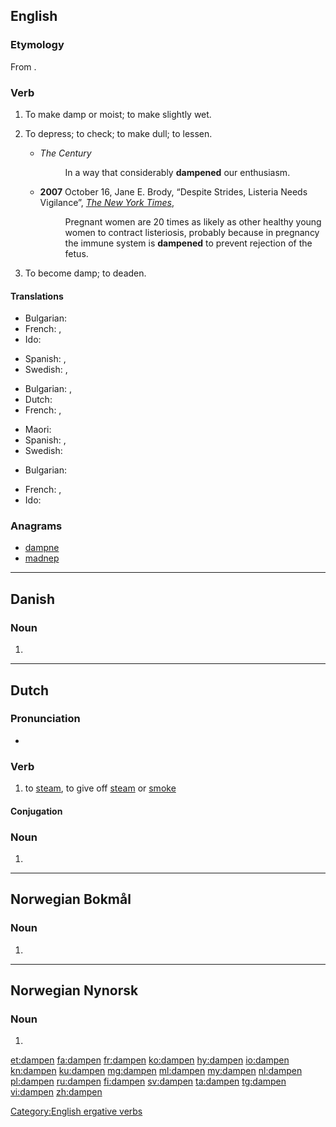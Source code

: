 ==English==

===Etymology===
From {{suffix|damp|en|lang=en}}.

===Verb===
{{en-verb}}

# {{context|transitive|lang=en}} To make damp or moist; to make slightly wet.
# {{context|transitive|lang=en}} To depress; to check; to make dull; to lessen.
#* ''The Century''
#*: In a way that considerably '''dampened''' our enthusiasm.
#* '''2007''' October 16, Jane E. Brody, “Despite Strides, Listeria Needs Vigilance”, ''[[w:The New York Times|The New York Times]]'',
#*: Pregnant women are 20 times as likely as other healthy young women to contract listeriosis, probably because in pregnancy the immune system is '''dampened''' to prevent rejection of the fetus.
# {{context|intransitive|lang=en}} To become damp; to deaden.

====Translations====
{{trans-top|make damp}}
* Bulgarian: {{t+|bg|навлажнявам}}
* French: {{t+|fr|humecter}}, {{t+|fr|humidifier}}
* Ido: {{t+|io|arozetar}}
{{trans-mid}}
* Spanish: {{t+|es|humedecer}}, {{t+|es|humectar}}
* Swedish: {{t+|sv|fukta}}, {{t+|sv|väta}}
{{trans-bottom}}

{{trans-top|depress, lessen}}
* Bulgarian: {{t+|bg|обезсърчавам}}, {{t+|bg|угнетявам}}
* Dutch: {{t+|nl|bedrukken}}
* French: {{t+|fr|déprécier}}, {{t+|fr|rabaisser}}
{{trans-mid}}
* Maori: {{t|mi|whakanoti}} {{qualifier|a fire to prevent it burning too quickly or fiercely}}
* Spanish: {{t|es|deprimir}}, {{t+|es|reducir}}
* Swedish: {{t+|sv|dämpa}}
{{trans-bottom}}

{{trans-top|become damp, to deaden}}
* Bulgarian: {{t|bg|навлажнявам се}}
{{trans-mid}}
* French: {{t|fr|s'humidifier}}, {{t|fr|s'humecter}}
* Ido: {{t+|io|humideskar}}
{{trans-bottom}}

===Anagrams===
* [[dampne#English|dampne]]
* [[madnep#English|madnep]]

[[Category:English ergative verbs]]

----

==Danish==

===Noun===
{{head|da|noun form|g=c}}

# {{singular definite of|damp|lang=da}}

----

==Dutch==

===Pronunciation===
* {{audio|Nl-dampen.ogg|Audio|lang=nl}}

===Verb===
{{nl-verb|dampte|gedampt}}

# to [[steam]], to give off [[steam]] or [[smoke]]

====Conjugation====
{{nl-conj-wk|damp}}

===Noun===
{{head|nl|noun plural form}}

# {{nl-noun form of|pl|damp}}

----
==Norwegian Bokmål==

===Noun===
{{head|nb|noun form|g=m}}

# {{inflection of|damp||definite|s|lang=nb}}

----
==Norwegian Nynorsk==

===Noun===
{{head|nn|noun form}}

# {{inflection of|damp||definite|s|lang=nn}}

[[et:dampen]]
[[fa:dampen]]
[[fr:dampen]]
[[ko:dampen]]
[[hy:dampen]]
[[io:dampen]]
[[kn:dampen]]
[[ku:dampen]]
[[mg:dampen]]
[[ml:dampen]]
[[my:dampen]]
[[nl:dampen]]
[[pl:dampen]]
[[ru:dampen]]
[[fi:dampen]]
[[sv:dampen]]
[[ta:dampen]]
[[tg:dampen]]
[[vi:dampen]]
[[zh:dampen]]